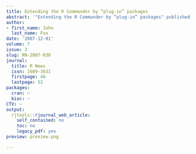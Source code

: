 ```yaml
---
title: Extending the R Commander by “plug-in” packages
abstract: '"Extending the R Commander by “plug-in” packages" published in R News.'
author:
- first_name: John
  last_name: Fox
date: '2007-12-01'
volume: 7
issue: 3
slug: RN-2007-030
journal:
  title: R News
  issn: 1609-3631
  firstpage: 46
  lastpage: 52
packages:
  cran: ~
  bioc: ~
CTV: ~
output:
  rjtools::rjournal_web_article:
    self_contained: no
    toc: no
    legacy_pdf: yes
preview: preview.png

---
```

